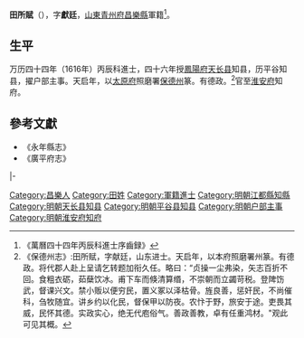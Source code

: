 '''田所賦'''（{{bd|？||？|}}），字'''獻廷'''，[[山東|山東]][[青州府|青州府]][[昌樂縣|昌樂縣]]軍籍<ref>《萬曆四十四年丙辰科進士序齒録》</ref>。

== 生平 ==
万历四十四年（1616年）丙辰科進士，四十六年授[[鳳陽府|鳳陽府]][[天长县|天长县]]知县，历平谷知县，擢户部主事。天启年，以[[太原府|太原府]]照磨署[[保德州|保德州]]篆。有德政。<ref>《保德州志》:田所赋，字献廷，山东进士。天启年，以本府照磨署州篆。有德政。将代郡人赴上呈请乞转题加衔久任。略曰：“贞操一尘弗染，矢志百折不回。食粗衣砺，茹蘖饮冰。甫下车而倏清算缗，不崇朝而立蠲苛税。登陴饬武，督课兴文。禁小贩以便穷民，置义冢以泽枯骨。旌良善，惩奸民，不尚催科，刍牧随宜。讲乡约以化民，督保甲以防夜。农忭于野，旅安于途。吏畏其威，民怀其德。实政实心，绝无代庖俗气。善政善教，卓有任重鸿材。"观此可见其概。</ref>官至[[淮安府|淮安府]]知府。

==參考文獻==
{{reflist}}
*《永年縣志》
*《廣平府志》

{{start box}}
{{s-off}}
{{s-before|[[余文𪹓|余文𪹓]]}}
{{s-title|明朝江都縣知縣|1620年－1621年}}
{{s-after|[[胡敬辰|胡敬辰]]}}
|-
{{s-before|[[許令典|許令典]]}}
{{s-title|明朝淮安府知府|1627年}}
{{s-after|[[董允升|董允升]]}}
{{End box}}

{{萬曆四十四年丙辰科殿試金榜}}

{{Authority control}}

{{DEFAULTSORT:Tian田}}
[[Category:昌樂人|Category:昌樂人]]
[[Category:田姓|Category:田姓]]
[[Category:軍籍進士|Category:軍籍進士]]
[[Category:明朝江都縣知縣|Category:明朝江都縣知縣]]
[[Category:明朝天长县知县|Category:明朝天长县知县]]
[[Category:明朝平谷县知县|Category:明朝平谷县知县]]
[[Category:明朝户部主事|Category:明朝户部主事]]
[[Category:明朝淮安府知府|Category:明朝淮安府知府]]


{{明朝人物小作品}}